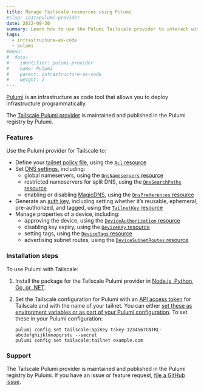 ```yaml
---
title: Manage Tailscale resources using Pulumi
#slug: 1211/pulumi-provider
date: 2022-08-30
summary: Learn how to use the Pulumi Tailscale provider to interact with the Tailscale API.
tags:
  - infrastructure-as-code
  - pulumi
#menu:
#  docs:
#    identifier: pulumi-provider
#    name: Pulumi
#    parent: infrastructure-as-code
#    weight: 2
---
```


[Pulumi][pulumi] is an infrastructure as code tool that allows you to deploy infrastructure programmatically.

The [Tailscale Pulumi provider][pulumi-provider] is maintained and published in the Pulumi registry by Pulumi.

### Features

Use the Pulumi provider for Tailscale to:

- Define your [tailnet policy file][acls], using the [`Acl` resource][acl-resource]
- Set [DNS settings][dns], including:
  - global nameservers, using the [`DnsNameservers` resource][dns-nameservers-resource]
  - restricted nameservers for split DNS, using the [`DnsSearchPaths` resource][dns-search-paths-resource]
  - enabling or disabling [MagicDNS][magicdns], using the
    [`DnsPreferences` resource][dns-preferences-resource]
- Generate an [auth key][auth-key], including setting whether it’s reusable, ephemeral, pre-authorized, and tagged,
  using the [`TailnetKey` resource][key-resource]
- Manage properties of a device, including:
  - approving the device, using the [`DeviceAuthorization` resource][device-authorization-resource]
  - disabling key expiry, using the [`DeviceKey` resource][device-key-resource]
  - setting tags, using the [`DeviceTags` resource][device-tags-resource]
  - advertising subnet routes, using the [`DeviceSubnetRoutes` resource][device-subnet-routes-resource]

### Installation steps

To use Pulumi with Tailscale:

1. Install the package for the Tailscale Pulumi provider in [Node.js, Python, Go, or .NET][package].

1. Set the Tailscale configuration for Pulumi with an [API access token](/kb/1101/api/) for Tailscale and with the name of your tailnet. You can either
   [set these as environment variables or as part of your Pulumi configuration][config-options]. To set these in your Pulumi configuration:

   ```shell
   pulumi config set tailscale:apiKey tskey-1234567CNTRL-abcdefghijklmnopqrstu --secret
   pulumi config set tailscale:tailnet example.com
   ```

### Support

The Tailscale Pulumi provider is maintained and published in the Pulumi registry by Pulumi.
If you have an issue or feature request, [file a GitHub issue][github-issue].

[acl-resource]: https://www.pulumi.com/registry/packages/tailscale/api-docs/acl/
[acls]: /kb/1018/acls/
[auth-key]: /kb/1085/auth-keys/
[config-options]: https://www.pulumi.com/registry/packages/tailscale/installation-configuration/#configuring-the-provider
[device-authorization-resource]: https://www.pulumi.com/registry/packages/tailscale/api-docs/deviceauthorization/
[device-key-resource]: https://www.pulumi.com/registry/packages/tailscale/api-docs/devicekey/
[device-subnet-routes-resource]: https://www.pulumi.com/registry/packages/tailscale/api-docs/devicesubnetroutes/
[device-tags-resource]: https://www.pulumi.com/registry/packages/tailscale/api-docs/devicetags/
[dns-nameservers-resource]: https://www.pulumi.com/registry/packages/tailscale/api-docs/dnsnameservers/
[dns-preferences-resource]: https://www.pulumi.com/registry/packages/tailscale/api-docs/dnspreferences/
[dns-search-paths-resource]: https://www.pulumi.com/registry/packages/tailscale/api-docs/dnssearchpaths/
[dns]: /kb/1054/dns/
[github-issue]: https://github.com/pulumi/pulumi-tailscale/issues
[key-resource]: https://www.pulumi.com/registry/packages/tailscale/api-docs/tailnetkey/
[magicdns]: /kb/1081/magicdns/
[package]: https://github.com/pulumi/pulumi-tailscale/blob/master/README.md#installing
[pulumi-provider]: https://www.pulumi.com/registry/packages/tailscale/
[pulumi]: https://www.pulumi.com/

